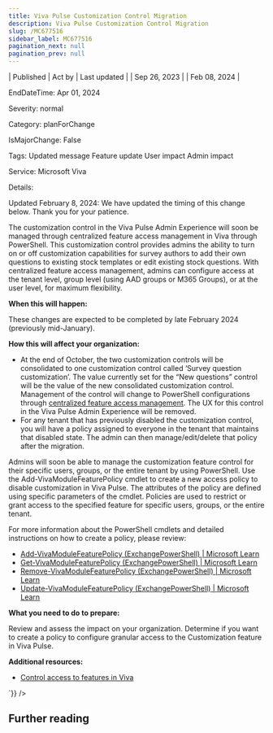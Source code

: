 ```yaml
---
title: Viva Pulse Customization Control Migration
description: Viva Pulse Customization Control Migration
slug: /MC677516
sidebar_label: MC677516
pagination_next: null
pagination_prev: null
---
```



| Published | Act by | Last updated |
| Sep 26, 2023 |  | Feb 08, 2024 |

EndDateTime: Apr 01, 2024

Severity: normal

Category: planForChange

IsMajorChange: False

Tags: Updated message Feature update User impact Admin impact

Service: Microsoft Viva

Details: 

<div dangerouslySetInnerHTML={{__html:`
<p style="">Updated February 8, 2024: We have updated the timing of this change below. Thank you for your patience.</p><p style="">The customization control in the Viva Pulse Admin Experience will soon be managed through centralized feature access management in Viva through PowerShell. This customization control provides admins the ability to turn on or off customization capabilities for survey authors to add their own questions to existing stock templates or edit existing stock questions. With centralized feature access management, admins can configure access at the tenant level, group level (using AAD groups or M365 Groups), or at the user level, for maximum flexibility.&nbsp;<br></p>
<p><b>When this will happen:</b></p>

<p>These changes are expected to be completed by late February 2024 (previously mid-January).&nbsp;</p>

<p><b>How this will affect your organization:</b></p><ul><li>At the end of October, the two customization controls will be consolidated to one customization control called ‘Survey question customization’. The value currently set for the “New questions” control will be the value of the new consolidated customization control. Management of the control will change to PowerShell configurations through <a href="https://go.microsoft.com/fwlink/p/?linkid=2245618" target="_blank">centralized feature access management</a>. The UX for this control in the Viva Pulse Admin Experience will be removed. 
</li><li>For any tenant that has previously disabled the customization control, you will have a policy assigned to everyone in the tenant that maintains that disabled state. The admin can then manage/edit/delete that policy after the migration. 
</li></ul><p>Admins will soon be able to manage the customization feature control for their specific users, groups, or the entire tenant by using PowerShell. Use the Add-VivaModuleFeaturePolicy cmdlet to create a new access policy to disable customization in Viva Pulse. The attributes of the policy are defined using specific parameters of the cmdlet. Policies are used to restrict or grant access to the specified feature for specific users, groups, or the entire tenant.
</p><p>For more information about the PowerShell cmdlets and detailed instructions on how to create a policy, please review: 
</p><ul><li><a href="https://learn.microsoft.com/en-us/powershell/module/exchange/add-vivamodulefeaturepolicy?view=exchange-ps" target="_blank">Add-VivaModuleFeaturePolicy (ExchangePowerShell) | Microsoft Learn</a></li><li><a href="https://learn.microsoft.com/en-us/powershell/module/exchange/get-vivamodulefeaturepolicy?view=exchange-ps" target="_blank">Get-VivaModuleFeaturePolicy (ExchangePowerShell) | Microsoft Learn</a></li><li><a href="https://learn.microsoft.com/en-us/powershell/module/exchange/remove-vivamodulefeaturepolicy?view=exchange-ps" target="_blank">Remove-VivaModuleFeaturePolicy (ExchangePowerShell) | Microsoft Learn</a></li><li><a href="https://learn.microsoft.com/en-us/powershell/module/exchange/update-vivamodulefeaturepolicy?view=exchange-ps" target="_blank">Update-VivaModuleFeaturePolicy (ExchangePowerShell) | Microsoft Learn</a></li></ul>
<p><b>What you need to do to prepare:</b></p>
<p>Review and assess the impact on your organization. Determine if you want to create a policy to configure granular access to the Customization feature in Viva Pulse.</p><p><b>Additional resources:</b></p><ul><li><a href="https://go.microsoft.com/fwlink/p/?linkid=2245618" target="_blank">Control access to features in Viva</a></li></ul>
`}} />

## Further reading
